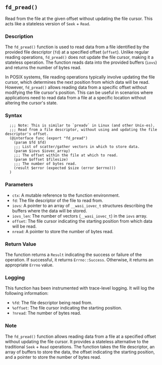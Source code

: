 ## `fd_pread()`

Read from the file at the given offset without updating the file cursor. This acts like a stateless version of `Seek` + `Read`.

### Description

The `fd_pread()` function is used to read data from a file identified by the provided file descriptor (`fd`) at a specified offset (`offset`). Unlike regular reading operations, `fd_pread()` does not update the file cursor, making it a stateless operation. The function reads data into the provided buffers (`iovs`) and returns the number of bytes read.

In POSIX systems, file reading operations typically involve updating the file cursor, which determines the next position from which data will be read. However, `fd_pread()` allows reading data from a specific offset without modifying the file cursor's position. This can be useful in scenarios where applications need to read data from a file at a specific location without altering the cursor's state.

### Syntax

```ebnf
  ;;; Note: This is similar to `preadv` in Linux (and other Unix-es).
  ;;; Read from a file descriptor, without using and updating the file descriptor's offset.
  (@interface func (export "fd_pread")
    (param $fd $fd)
    ;;; List of scatter/gather vectors in which to store data.
    (param $iovs $iovec_array)
    ;;; The offset within the file at which to read.
    (param $offset $filesize)
    ;;; The number of bytes read.
    (result $error (expected $size (error $errno)))
  )
```
### Parameters

- `ctx`: A mutable reference to the function environment.
- `fd`: The file descriptor of the file to read from.
- `iovs`: A pointer to an array of `__wasi_iovec_t` structures describing the buffers where the data will be stored.
- `iovs_len`: The number of vectors (`__wasi_iovec_t`) in the `iovs` array.
- `offset`: The file cursor indicating the starting position from which data will be read.
- `nread`: A pointer to store the number of bytes read.

### Return Value

The function returns a `Result` indicating the success or failure of the operation. If successful, it returns `Errno::Success`. Otherwise, it returns an appropriate `Errno` value.

### Logging

This function has been instrumented with trace-level logging. It will log the following information:

- `%fd`: The file descriptor being read from.
- `%offset`: The file cursor indicating the starting position.
- `?nread`: The number of bytes read.

### Note

The `fd_pread()` function allows reading data from a file at a specified offset without updating the file cursor. It provides a stateless alternative to the traditional `Seek` + `Read` operations. The function takes the file descriptor, an array of buffers to store the data, the offset indicating the starting position, and a pointer to store the number of bytes read.

